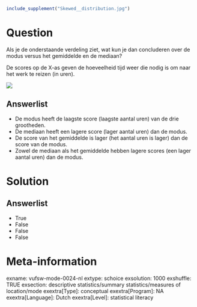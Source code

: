 ```r
include_supplement("Skewed__distribution.jpg")
```

Question
========
Als je de onderstaande verdeling ziet, wat kun je dan concluderen over
de modus versus het gemiddelde en de mediaan?  
  
De scores op de X-as geven de hoeveelheid tijd weer die nodig is om naar
het werk te reizen (in uren).  
  
  
![](Skewed__distribution.jpg)

Answerlist
----------
* De modus heeft de laagste score (laagste aantal uren) van de drie
  grootheden.
* De mediaan heeft een lagere score (lager aantal uren) dan de modus.
* De score van het gemiddelde is lager (het aantal uren is lager) dan de
  score van de modus.
* Zowel de mediaan als het gemiddelde hebben lagere scores (een lager
  aantal uren) dan de modus.

Solution
========










Answerlist
----------
* True
* False
* False
* False

Meta-information
================
exname: vufsw-mode-0024-nl
extype: schoice
exsolution: 1000
exshuffle: TRUE
exsection: descriptive statistics/summary statistics/measures of location/mode
exextra[Type]: conceptual
exextra[Program]: NA
exextra[Language]: Dutch
exextra[Level]: statistical literacy


